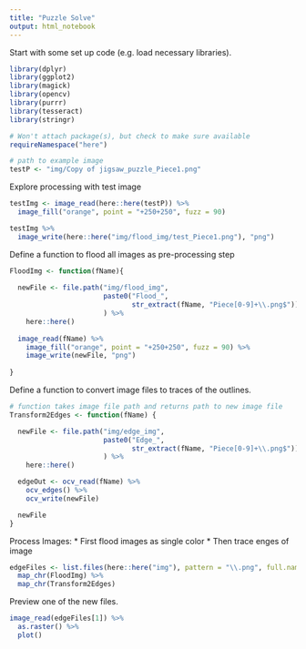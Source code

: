 ```yaml
---
title: "Puzzle Solve"
output: html_notebook
---
```


Start with some set up code (e.g. load necessary libraries).
```r

library(dplyr)
library(ggplot2)
library(magick)
library(opencv)
library(purrr)
library(tesseract)
library(stringr)

# Won't attach package(s), but check to make sure available
requireNamespace("here")

# path to example image
testP <- "img/Copy of jigsaw_puzzle_Piece1.png"

```

Explore processing with test image
```r

testImg <- image_read(here::here(testP)) %>%
  image_fill("orange", point = "+250+250", fuzz = 90) 

testImg %>%
  image_write(here::here("img/flood_img/test_Piece1.png"), "png")


```

Define a function to flood all images as pre-processing step
```r

FloodImg <- function(fName){
  
  newFile <- file.path("img/flood_img",
                       paste0("Flood_", 
                              str_extract(fName, "Piece[0-9]+\\.png$"))
                       ) %>% 
    here::here()
  
  image_read(fName) %>%
    image_fill("orange", point = "+250+250", fuzz = 90) %>%
    image_write(newFile, "png")
  
}

```



Define a function to convert image files to traces of the outlines. 
```r

# function takes image file path and returns path to new image file
Transform2Edges <- function(fName) {

  newFile <- file.path("img/edge_img",
                       paste0("Edge_", 
                              str_extract(fName, "Piece[0-9]+\\.png$"))
                       ) %>%
    here::here()

  edgeOut <- ocv_read(fName) %>%
    ocv_edges() %>%
    ocv_write(newFile)

  newFile
}

```

Process Images:
* First flood images as single color
* Then trace enges of image
```r

edgeFiles <- list.files(here::here("img"), pattern = "\\.png", full.names = TRUE) %>%
  map_chr(FloodImg) %>%
  map_chr(Transform2Edges)

```


Preview one of the new files.
```r
image_read(edgeFiles[1]) %>%
  as.raster() %>%
  plot()
```

